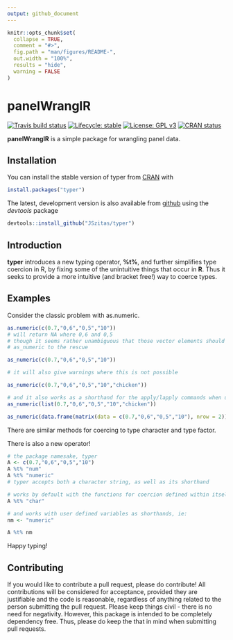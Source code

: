 ```yaml
---
output: github_document
---
```


<!-- README.md is generated from README.Rmd. Please edit that file -->

```r
knitr::opts_chunk$set(
  collapse = TRUE,
  comment = "#>",
  fig.path = "man/figures/README-",
  out.width = "100%",
  results = "hide",
  warning = FALSE
)
```
# panelWranglR

<!-- badges: start -->
[![Travis build status](https://travis-ci.org/JSzitas/panelWranglR.svg?branch=master)](https://travis-ci.org/JSzitas/panelWranglR)
[![Lifecycle: stable](https://img.shields.io/badge/lifecycle-stable-green.svg)](https://www.tidyverse.org/lifecycle/#stable)
[![License: GPL v3](https://img.shields.io/badge/License-GPLv3-blue.svg)](https://www.gnu.org/licenses/gpl-3.0)
[![CRAN status](https://www.r-pkg.org/badges/version/panelWranglR)](https://CRAN.R-project.org/package=panelWranglR)
<!-- badges: end -->


**panelWranglR** is a simple package for wrangling panel data. 

## Installation

You can install the stable version of typer from [CRAN](https://CRAN.R-project.org) with 
``` r
install.packages("typer")
```
The latest, development version is also available from [github](https://github.com/JSzitas/typer) using the *devtools* package

``` r
devtools::install_github("JSzitas/typer")
```

## Introduction

**typer** introduces a new typing operator, **%t%**, and further simplifies type coercion in R, by fixing some of the unintuitive things that occur in **R**. Thus it seeks to provide a more intuitive (and bracket free!) way to coerce types. 

## Examples 
Consider the classic problem with as.numeric. 
````r
as.numeric(c(0.7,"0,6","0,5","10"))
# will return NA where 0,6 and 0,5
# though it seems rather unambiguous that those vector elements should be coerced to type numeric
# as_numeric to the rescue

as_numeric(c(0.7,"0,6","0,5","10"))

# it will also give warnings where this is not possible

as_numeric(c(0.7,"0,6","0,5","10","chicken"))

# and it also works as a shorthand for the apply/lapply commands when used with matrices / data.frames / data.tables / lists
as_numeric(list(0.7,"0,6","0,5","10","chicken"))

as_numeric(data.frame(matrix(data = c(0.7,"0,6","0,5","10"), nrow = 2)))

````
There are similar methods for coercing to type character and type factor. 

There is also a new operator! 
````r
# the package namesake, typer
A <- c(0.7,"0,6","0,5","10")
A %t% "num"
A %t% "numeric"
# typer accepts both a character string, as well as its shorthand

# works by default with the functions for coercion defined within itself (where possible)
A %t% "char"

# and works with user defined variables as shorthands, ie: 
nm <- "numeric"

A %t% nm

````
Happy typing! 

## Contributing

If you would like to contribute a pull request, please do contribute! All contributions will be considered for acceptance, provided they are justifiable and the code is reasonable, regardless of anything related to the person submitting the pull request. Please keep things civil - there is no need for negativity. However, this package is intended to be completely dependency free. Thus, please do keep the that in mind when submitting pull requests. 
